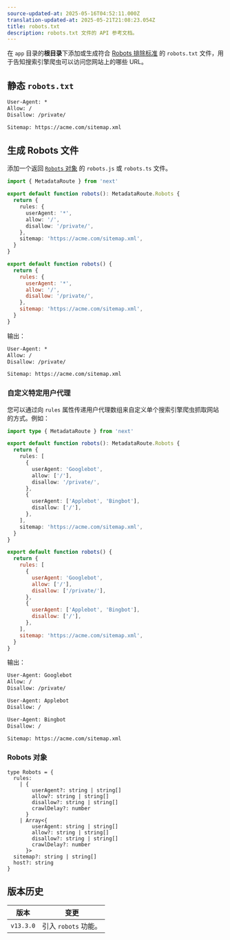 ```yaml
---
source-updated-at: 2025-05-16T04:52:11.000Z
translation-updated-at: 2025-05-21T21:08:23.054Z
title: robots.txt
description: robots.txt 文件的 API 参考文档。
---
```


在 `app` 目录的**根目录**下添加或生成符合 [Robots 排除标准](https://en.wikipedia.org/wiki/Robots.txt#Standard) 的 `robots.txt` 文件，用于告知搜索引擎爬虫可以访问您网站上的哪些 URL。

## 静态 `robots.txt`

```txt filename="app/robots.txt"
User-Agent: *
Allow: /
Disallow: /private/

Sitemap: https://acme.com/sitemap.xml
```

## 生成 Robots 文件

添加一个返回 [`Robots` 对象](#robots-object) 的 `robots.js` 或 `robots.ts` 文件。

```ts filename="app/robots.ts" switcher
import { MetadataRoute } from 'next'

export default function robots(): MetadataRoute.Robots {
  return {
    rules: {
      userAgent: '*',
      allow: '/',
      disallow: '/private/',
    },
    sitemap: 'https://acme.com/sitemap.xml',
  }
}
```

```js filename="app/robots.js" switcher
export default function robots() {
  return {
    rules: {
      userAgent: '*',
      allow: '/',
      disallow: '/private/',
    },
    sitemap: 'https://acme.com/sitemap.xml',
  }
}
```

输出：

```txt
User-Agent: *
Allow: /
Disallow: /private/

Sitemap: https://acme.com/sitemap.xml
```

### 自定义特定用户代理

您可以通过向 `rules` 属性传递用户代理数组来自定义单个搜索引擎爬虫抓取网站的方式。例如：

```ts filename="app/robots.ts" switcher
import type { MetadataRoute } from 'next'

export default function robots(): MetadataRoute.Robots {
  return {
    rules: [
      {
        userAgent: 'Googlebot',
        allow: ['/'],
        disallow: '/private/',
      },
      {
        userAgent: ['Applebot', 'Bingbot'],
        disallow: ['/'],
      },
    ],
    sitemap: 'https://acme.com/sitemap.xml',
  }
}
```

```js filename="app/robots.js" switcher
export default function robots() {
  return {
    rules: [
      {
        userAgent: 'Googlebot',
        allow: ['/'],
        disallow: ['/private/'],
      },
      {
        userAgent: ['Applebot', 'Bingbot'],
        disallow: ['/'],
      },
    ],
    sitemap: 'https://acme.com/sitemap.xml',
  }
}
```

输出：

```txt
User-Agent: Googlebot
Allow: /
Disallow: /private/

User-Agent: Applebot
Disallow: /

User-Agent: Bingbot
Disallow: /

Sitemap: https://acme.com/sitemap.xml
```

### Robots 对象

```tsx
type Robots = {
  rules:
    | {
        userAgent?: string | string[]
        allow?: string | string[]
        disallow?: string | string[]
        crawlDelay?: number
      }
    | Array<{
        userAgent: string | string[]
        allow?: string | string[]
        disallow?: string | string[]
        crawlDelay?: number
      }>
  sitemap?: string | string[]
  host?: string
}
```

## 版本历史

| 版本       | 变更                  |
| ---------- | --------------------- |
| `v13.3.0` | 引入 `robots` 功能。 |